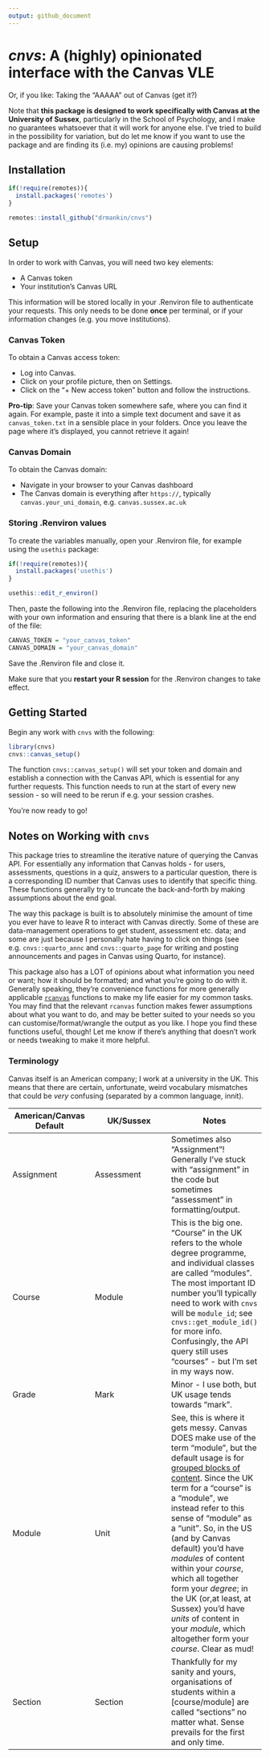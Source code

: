 ```yaml
---
output: github_document
---
```


# *cnvs*: A (highly) opinionated interface with the Canvas VLE

Or, if you like: Taking the "AAAAA" out of Canvas (get it?)

Note that **this package is designed to work specifically with Canvas at the University of Sussex**, particularly in the School of Psychology, and I make no guarantees whatsoever that it will work for anyone else. I've tried to build in the possibility for variation, but do let me know if you want to use the package and are finding its (i.e. my) opinions are causing problems!

## Installation

```r

if(!require(remotes)){
  install.packages('remotes')
}

remotes::install_github("drmankin/cnvs")
```

## Setup

In order to work with Canvas, you will need two key elements:

-   A Canvas token
-   Your institution's Canvas URL

This information will be stored locally in your .Renviron file to authenticate your requests. This only needs to be done **once** per terminal, or if your information changes (e.g. you move institutions).

### Canvas Token

To obtain a Canvas access token:

-   Log into Canvas.
-   Click on your profile picture, then on Settings.
-   Click on the "+ New access token" button and follow the instructions.

**Pro-tip**: Save your Canvas token somewhere safe, where you can find it again. For example, paste it into a simple text document and save it as `canvas_token.txt` in a sensible place in your folders. Once you leave the page where it's displayed, you cannot retrieve it again!

### Canvas Domain

To obtain the Canvas domain:

-   Navigate in your browser to your Canvas dashboard
-   The Canvas domain is everything after `https://`, typically `canvas.your_uni_domain`, e.g. `canvas.sussex.ac.uk`

### Storing .Renviron values

<!-- This package includes an interactive function to edit the .Renviron file with the correct variable names. After package installation, when you have both your Canvas token and domain to hand, run the following in the Console: -->

<!-- ```{r, eval=FALSE} -->

<!-- cnvs::set_renv_variables() -->

<!-- ``` -->

To create the variables manually, open your .Renviron file, for example using the `usethis` package:

```r
if(!require(remotes)){
  install.packages('usethis')
}

usethis::edit_r_environ()
```

Then, paste the following into the .Renviron file, replacing the placeholders with your own information and ensuring that there is a blank line at the end of the file:

```r

CANVAS_TOKEN = "your_canvas_token"
CANVAS_DOMAIN = "your_canvas_domain"

```

Save the .Renviron file and close it.

Make sure that you **restart your R session** for the .Renviron changes to take effect.

## Getting Started

Begin any work with `cnvs` with the following:

```r

library(cnvs)
cnvs::canvas_setup()
```

The function `cnvs::canvas_setup()` will set your token and domain and establish a connection with the Canvas API, which is essential for any further requests. This function needs to run at the start of every new session - so will need to be rerun if e.g. your session crashes.

You're now ready to go!

<!-- ## Tasks -->

<!-- The following vignettes will demonstrate a recommended workflow for some tasks you might be interested in -->

<!-- - Getting student and module information -->

<!-- - Creating quizzes -->

<!-- - Creating pages with Quarto -->

<!-- - Pulling grades -->

<!-- - Getting assessment information -->

## Notes on Working with `cnvs`

This package tries to streamline the iterative nature of querying the Canvas API. For essentially any information that Canvas holds - for users, assessments, questions in a quiz, answers to a particular question, there is a corresponding ID number that Canvas uses to identify that specific thing. These functions generally try to truncate the back-and-forth by making assumptions about the end goal.

The way this package is built is to absolutely minimise the amount of time you ever have to leave R to interact with Canvas directly. Some of these are data-management operations to get student, assessment etc. data; and some are just because I personally hate having to click on things (see e.g. `cnvs::quarto_annc` and `cnvs::quarto_page` for writing and posting announcements and pages in Canvas using Quarto, for instance).

This package also has a LOT of opinions about what information you need or want; how it should be formatted; and what you're going to do with it. Generally speaking, they're convenience functions for more generally applicable [`rcanvas`](https://github.com/daranzolin/rcanvas) functions to make my life easier for my common tasks. You may find that the relevant `rcanvas` function makes fewer assumptions about what you want to do, and may be better suited to your needs so you can customise/format/wrangle the output as you like. I hope you find these functions useful, though! Let me know if there's anything that doesn't work or needs tweaking to make it more helpful.

### Terminology

Canvas itself is an American company; I work at a university in the UK. This means that there are certain, unfortunate, weird vocabulary mismatches that could be *very* confusing (separated by a common language, innit).

| American/Canvas Default | UK/Sussex | Notes |
|----|----|----|
| Assignment | Assessment | Sometimes also "Assignment"! Generally I've stuck with "assignment" in the code but sometimes "assessment" in formatting/output. |
| Course | Module | This is the big one. "Course" in the UK refers to the whole degree programme, and individual classes are called "modules". The most important ID number you'll typically need to work with `cnvs` will be `module_id`; see `cnvs::get_module_id()` for more info. Confusingly, the API query still uses "courses" - but I'm set in my ways now. |
| Grade | Mark | Minor - I use both, but UK usage tends towards "mark". |
| Module | Unit | See, this is where it gets messy. Canvas DOES make use of the term "module", but the default usage is for [grouped blocks of content](https://www.instructure.com/resources/blog/how-use-modules-build-courses-canvas). Since the UK term for a "course" is a "module", we instead refer to this sense of "module" as a "unit". So, in the US (and by Canvas default) you'd have *modules* of content within your *course*, which all together form your *degree*; in the UK (or,at least, at Sussex) you'd have *units* of content in your *module*, which altogether form your *course*. Clear as mud! |
| Section | Section | Thankfully for my sanity and yours, organisations of students within a [course/module] are called "sections" no matter what. Sense prevails for the first and only time. |
